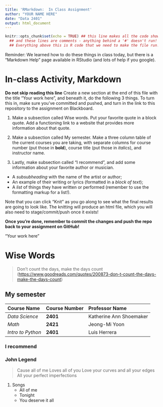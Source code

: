 ```yaml
---
title: 'RMarkdown:  In Class Assignment'
author: "YOUR NAME HERE"
date: "Data 2401"
output: html_document
---
```


```r
knitr::opts_chunk$set(echo = TRUE) ## this line makes all the code show! 
  ## and these lines are comments - anything behind a '#' doesn't run!
  ## Everything above this is R code that we need to make the file run! We'll discuss it next class.
```

Reminder: We learned how to do these things in class today, but there is a "Markdown Help" page available in RStudio (and lots of help if you google).

# In-class Activity, Markdown

**Do not skip reading this line** Create a new section at the end of this file with the title "Your work here", and beneath it, do the following 3 things. To turn this in, make sure you've committed and pushed, and turn in the link to this repository to the assignment on Blackboard.

1.  Make a subsection called Wise words. Put your favorite quote in a block quote. Add a functioning link to a website that provides more information about that quote.

2.  Make a subsection called My semester. Make a three column table of the current courses you are taking, with separate columns for course number (put those in **bold**), course title (put those in *italics*), and instructor name.

3.  Lastly, make subsection called "I recommend", and add some information about your favorite author or musician.

-   A *subsubheading* with the name of the artist or author;\
-   An example of their writing or lyrics (formatted in a *block of text*);\
-   A *list* of things they have written or performed (remember to use the formatting markup for a list!).

Note that you can click "Knit" as you go along to see what the final results are going to look like. The knitting will produce an html file, which you will also need to stage/commit/push once it exists!

**Once you're done, remember to commit the changes and push the repo back to your assignment on GitHub!**

"Your work here"

# Wise Words

> Don’t count the days, make the days count (<https://www.goodreads.com/quotes/200873-don-t-count-the-days-make-the-days-count>)

## My semester

| Course Name       | Course Number | Professor Name          |
|:------------------|:--------------|:------------------------|
| *Data Science*    | **2401**      | Katherine Ann Shoemaker |
| *Math*            | **2421**      | Jeong-Mi Yoon           |
| *Intro to Python* | **2401**      | Luis Herrera            |

### I recommend

### John Legend

> Cause all of me Loves all of you Love your curves and all your edges All your perfect imperfections

1.  Songs
    -   All of me
    -   Tonight
    -   You deserve it all
